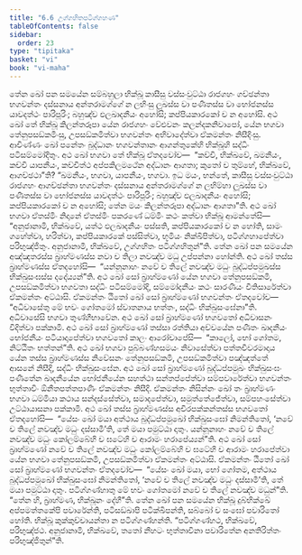 ```yaml
---
title: "6.6 උග්ගහිතපටිග්ගහණ"
tableOfContents: false
sidebar:
  order: 23
type: "tipitaka"
basket: "vi"
book: "vi-maha"
---
```



<DynamicBreadcrumb />

<Division number="275" book="vi-maha">

<Paragraph number="1255" book="vi-maha">
තේන ඛෝ පන සමයේන සම්බහුලා භික්ඛූ කාසීසු වස්සංවුට්ඨා රාජගහං ගච්ඡන්තා භගවන්තං දස්සනාය අන්තරාමග්ගේ න ලභිංසු ලූඛස්ස වා පණීතස්ස වා භෝජනස්ස යාවදත්ථං පාරිපූරිං; බහුඤ්ච ඵලඛාදනීයං අහෝසි; කප්පියකාරකෝ ච න අහෝසි. අථ ඛෝ තේ භික්ඛූ කිලන්තරූපා යේන රාජගහං වේළුවනං කලන්දකනිවාපෝ, යේන භගවා තේනුපසඞ්කමිංසු, උපසඞ්කමිත්වා භගවන්තං අභිවාදේත්වා ඒකමන්තං නිසීදිංසු. ආචිණ්ණං ඛෝ පනේතං බුද්ධානං භගවන්තානං ආගන්තුකේහි භික්ඛූහි සද්ධිං පටිසම්මෝදිතුං. අථ ඛෝ භගවා තේ භික්ඛූ ඒතදවෝච—  “කච්චි, භික්ඛවේ, ඛමනීයං, කච්චි යාපනීයං, කච්චිත්ථ අප්පකිලමථේන අද්ධානං ආගතා; කුතෝ ච තුම්හේ, භික්ඛවේ, ආගච්ඡථා”ති? “ඛමනීයං, භගවා, යාපනීයං, භගවා. ඉධ මයං, භන්තේ, කාසීසු වස්සංවුට්ඨා රාජගහං ආගච්ඡන්තා භගවන්තං දස්සනාය අන්තරාමග්ගේ න ලභිම්හා ලූඛස්ස වා පණීතස්ස වා භෝජනස්ස යාවදත්ථං පාරිපූරිං; බහුඤ්ච ඵලඛාදනීයං අහෝසි; කප්පියකාරකෝ ච න අහෝසි; තේන මයං කිලන්තරූපා අද්ධානං ආගතා”ති. අථ ඛෝ භගවා ඒතස්මිං නිදානේ ඒතස්මිං පකරණේ ධම්මිං කථං කත්වා භික්ඛූ ආමන්තේසි—  “අනුජානාමි, භික්ඛවේ, යත්ථ ඵලඛාදනීයං පස්සති, කප්පියකාරකෝ ච න හෝති, සාමං ගහේත්වා, හරිත්වා, කප්පියකාරකේ පස්සිත්වා, භූමියං නික්ඛිපිත්වා, පටිග්ගහාපේත්වා පරිභුඤ්ජිතුං. අනුජානාමි, භික්ඛවේ, උග්ගහිතං පටිග්ගහිතුන්”ති.
</Paragraph>

</Division>
<Division number="276" book="vi-maha">

<Paragraph number="1256" book="vi-maha">
තේන ඛෝ පන සමයේන අඤ්ඤතරස්ස බ්‍රාහ්මණස්ස නවා ච තිලා නවඤ්ච මධු උප්පන්නා හෝන්ති. අථ ඛෝ තස්ස බ්‍රාහ්මණස්ස ඒතදහෝසි—  “යන්නූනාහං නවේ ච තිලේ නවඤ්ච මධුං බුද්ධප්පමුඛස්ස භික්ඛුසංඝස්ස දදේය්‍යන්”ති. අථ ඛෝ සෝ බ්‍රාහ්මණෝ යේන භගවා තේනුපසඞ්කමි, උපසඞ්කමිත්වා භගවතා සද්ධිං පටිසම්මෝදි, සම්මෝදනීයං කථං සාරණීයං වීතිසාරේත්වා ඒකමන්තං අට්ඨාසි. ඒකමන්තං ඨිතෝ ඛෝ සෝ බ්‍රාහ්මණෝ භගවන්තං ඒතදවෝච—  “අධිවාසේතු මේ භවං ගෝතමෝ ස්වාතනාය භත්තං, සද්ධිං භික්ඛුසංඝේනා”ති. අධිවාසේසි භගවා තුණ්හීභාවේන. අථ ඛෝ සෝ බ්‍රාහ්මණෝ භගවතෝ අධිවාසනං විදිත්වා පක්කාමි. අථ ඛෝ සෝ බ්‍රාහ්මණෝ තස්සා රත්තියා අච්චයේන පණීතං ඛාදනීයං භෝජනීයං පටියාදාපේත්වා භගවතෝ කාලං ආරෝචාපේසි—  “කාලෝ, භෝ ගෝතම, නිට්ඨිතං භත්තන්”ති.
</Paragraph>

<Paragraph number="1257" book="vi-maha">
අථ ඛෝ භගවා පුබ්බණ්හසමයං නිවාසේත්වා පත්තචීවරමාදාය යේන තස්ස බ්‍රාහ්මණස්ස නිවේසනං තේනුපසඞ්කමි, උපසඞ්කමිත්වා පඤ්ඤත්තේ ආසනේ නිසීදි, සද්ධිං භික්ඛුසංඝේන. අථ ඛෝ සෝ බ්‍රාහ්මණෝ බුද්ධප්පමුඛං භික්ඛුසංඝං පණීතේන ඛාදනීයේන භෝජනීයේන සහත්ථා සන්තප්පේත්වා සම්පවාරේත්වා භගවන්තං භුත්තාවිං ඕනීතපත්තපාණිං ඒකමන්තං නිසීදි. ඒකමන්තං නිසින්නං ඛෝ තං බ්‍රාහ්මණං භගවා ධම්මියා කථාය සන්දස්සේත්වා, සමාදපේත්වා, සමුත්තේජේත්වා, සම්පහංසේත්වා උට්ඨායාසනා පක්කාමි.
</Paragraph>

<Paragraph number="1258" book="vi-maha">
අථ ඛෝ තස්ස බ්‍රාහ්මණස්ස අචිරපක්කන්තස්ස භගවතෝ ඒතදහෝසි—  “යේසං ඛෝ මයා අත්ථාය බුද්ධප්පමුඛෝ භික්ඛුසංඝෝ නිමන්තිතෝ, ‘නවේ ච තිලේ නවඤ්ච මධුං දස්සාමී’ති, තේ මයා පමුට්ඨා දාතුං. යන්නූනාහං නවේ ච තිලේ නවඤ්ච මධුං කෝලම්බේහි ච ඝටේහි ච ආරාමං හරාපේය්‍යන්”ති. අථ ඛෝ සෝ බ්‍රාහ්මණෝ නවේ ච තිලේ නවඤ්ච මධුං කෝලම්බේහි ච ඝටේහි ච ආරාමං හරාපේත්වා යේන භගවා තේනුපසඞ්කමි, උපසඞ්කමිත්වා ඒකමන්තං අට්ඨාසි. ඒකමන්තං ඨිතෝ ඛෝ සෝ බ්‍රාහ්මණෝ භගවන්තං ඒතදවෝච—  “යේසං ඛෝ මයා, භෝ ගෝතම, අත්ථාය බුද්ධප්පමුඛෝ භික්ඛුසංඝෝ නිමන්තිතෝ, ‘නවේ ච තිලේ නවඤ්ච මධුං දස්සාමී’ති, තේ මයා පමුට්ඨා දාතුං. පටිග්ගණ්හාතු මේ භවං ගෝතමෝ නවේ ච තිලේ නවඤ්ච මධුන්”ති. “තේන හි, බ්‍රාහ්මණ, භික්ඛූනං දේහී”ති.
</Paragraph>

<Paragraph number="1259" book="vi-maha">
තේන ඛෝ පන සමයේන භික්ඛූ දුබ්භික්ඛේ අප්පමත්තකේපි පවාරේන්ති, පටිසඞ්ඛාපි පටික්ඛිපන්ති, සබ්බෝ ච සංඝෝ පවාරිතෝ හෝති. භික්ඛූ කුක්කුච්චායන්තා න පටිග්ගණ්හන්ති. “පටිග්ගණ්හථ, භික්ඛවේ, පරිභුඤ්ජථ. අනුජානාමි, භික්ඛවේ, තතෝ නීහටං භුත්තාවිනා පවාරිතේන අනතිරිත්තං පරිභුඤ්ජිතුන්”ති.
</Paragraph>
</Division>